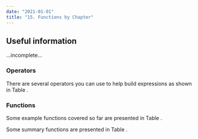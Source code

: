 ```yaml
---
date: "2021-01-01"
title: "15. Functions by Chapter"
---
```


## Useful information

...incomplete...

### Operators

There are several operators you can use to help build expressions as shown in Table \ref{tab:operators}.

\begin{table}[htbp]
\begin{small}
\begin{center}
\caption{Logical operators for use in R.}
\label{tab:operators}
\newcolumntype{R}{>{\raggedright\arraybackslash}X}%
\begin{tabularx}{\textwidth}{l X l}
\toprule
Operator & Meaning & Example \\
\midrule
\texttt{\textless{}} & less than & \texttt{x\ \textless{}\ 3} \\
\texttt{\textgreater{}} & greater than & \texttt{x\ \textgreater{}\ 5} \\
\texttt{\textgreater{}=} & greater than or equal to & \texttt{x\ \textgreater{}=\ 24} \\
\texttt{\textless{}=} & less than or equal to & \texttt{x\ \textless{}=\ 19} \\
\texttt{==} & exactly equal to & \texttt{x\ ==\ 666} \\
\texttt{!=} & not equal to & \texttt{x\ !=\ 777} \\
\texttt{\&} & AND; returns TRUE if statements on both sides of the \texttt{\&} are TRUE & \texttt{(x\ \textgreater{}\ 3)\ \&\ (y\ !=\ 5)} \\
\texttt{\textbar{}} & OR; the pipe symbol \texttt{\textbar{}}; TRUE if a statement on either side of the \texttt{\textbar{}} is TRUE & \texttt{(x\ \textless{}\ 10)\ \textbar{}\ (x\ \textgreater{}\ 20)} \\
\bottomrule
\end{tabularx}
\end{center}
\end{small}
\end{table}

\begin{mybox}{}{Question}
The logical AND: If we had said \texttt{subset(dat, site == "Kommetjie" \& site == "Baboon")}, what would have happened? Why? Try it and see...
\end{mybox}

### Functions

Some example functions covered so far are presented in Table \ref{tab:functions}.

\begin{table}[htbp]
\begin{small}
\begin{center}
\caption{Common functions used for daily work in R.}
\label{tab:functions}
\newcolumntype{R}{>{\raggedright\arraybackslash}X}%
\begin{tabularx}{\textwidth}{R  l  R  R }
\toprule
\textbf{Type} & \textbf{Function} & \textbf{What it does} & \textbf{Syntax} \\
\midrule
Checking a dataframe & \texttt{class()} & Gives the class (type of data structure) of the object & \texttt{class(dat)} \\
Numerical calculations & \texttt{mean()}, \texttt{sd()} & Calculations on a numerical R object (variables, vectors, arrays) & \texttt{mean(dat\$var)} \\
Gets working directory & \texttt{getwd()} & Gets current working directory & \texttt{getwd()} \\
Sets working directory & \texttt{setwd()} & Sets working directory to specified path & \texttt{setwd("yourpath")} \\
Getting your data into R & \texttt{read.table()} & Reads file in table format (with specified separator sep) and creates a dataframe from it & \texttt{read.table("filename.csv", header= TRUE, sep = ",")} \\
Getting .csv file into R & \texttt{read.csv()} & Reads in .csv file to a dataframe; as above, but `sep' predefined & \texttt{read.csv("filename.csv", header= TRUE)} \\
List variables & \texttt{ls()}  & Lists objects in memory & \texttt{ls()} \\
Variable names in dataframe & \texttt{names()} & Gives variable names & \texttt{names(dat)} \\
Subsetting a dataframe & \texttt{subset()} & Subset a dataframe & \texttt{subset(dat, Var1 == "Low" | Var2 <= 5)} \\
Cleaning up & \texttt{rm()} & Removes object(s) from the Environment & \texttt{rm(object\_name)}; \texttt{rm(list = ls())} \\
\bottomrule
\end{tabularx}
\end{center}
\end{small}
\end{table}

Some summary functions are presented in Table \ref{tab:summaries}.

\begin{table}[htbp]
\begin{small}
\begin{center}
\caption{Commonly used and useful summary functions.}
\label{tab:summaries}
\newcolumntype{R}{>{\raggedright\arraybackslash}X}%
\begin{tabularx}{\textwidth}{R  R  R  X }
\toprule
\textbf{Type} & \textbf{Function} & \textbf{What it does} & \textbf{Syntax} \\
\midrule
Specifying variable in dataframe & \texttt{\$} & Gives the class (type of data structure) of the object & \texttt{dat\$blade\_length} \\
 & \texttt{str()} & Lists variables in your object by name, their data type (continuous, factor) and an indication of the actual data & \texttt{str(dat)} \\
& \texttt{head()} & Gives first 6 rows of a dataframe, or number of rows (\texttt{n}) specified & \texttt{head(dat, 20)} \\
& \texttt{tail()} & Gives last 6 (or \texttt{n}) rows of a dataframe & \texttt{tail(dat, 10)} \\
& \texttt{names()} & Gives variable names & \texttt{names(dat)} \\
& \texttt{summary()} & Tabulates variables in dataframe and provides summary statistics & \texttt{summary(dat)} \\
<!-- & \texttt{attach()} & Loads dataframe into memory & \texttt{attach(dat)} \\ -->
<!-- & \texttt{detach()} & Removes dataframe from memory & \texttt{detach(dat)} \\ -->
& \texttt{with()} & Specify a dataframe & \texttt{with(dat, mean(blade\_length))} \\
Summary statistics & \texttt{mean()}, \texttt{sd()}, \texttt{range()}, \texttt{var()} & Calculates particular statistic for a variable. Use \texttt{na.rm = TRUE} if your data contain \texttt{NA}s & \emph{e.g.} \texttt{mean(dat\$blade\_length, na.rm = TRUE)} \\
& \texttt{length()} & Number of elements in a variable. Use \texttt{na.omit()} if your data contain \texttt{NA}s & \texttt{length(dat\$blade\_length)}; \texttt{length(na.omit(dat\$blade\_length))} \\
Data manipulation & \texttt{table()} & Frequency table by variables specified & \texttt{table(dat\$site, dat\$blade\_length)} \\
& \texttt{ftable()} & Flat frequency table useful for displaying multidimensional tables & \texttt{ftable(dat\$catvar1, dat\$catvar2, dat\$catvar3)} \\
Saving an object file & \texttt{write.csv()} & Save an object to a .csv file & \texttt{write.csv(sp\_by\_site, file = "Laminaria.csv", row.names = TRUE)} \\
\bottomrule
\end{tabularx}
\end{center}
\end{small}
\end{table}
